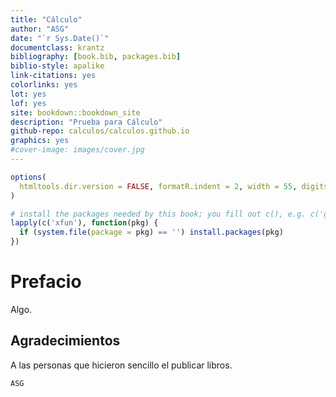 ```yaml
--- 
title: "Cálculo"
author: "ASG"
date: "`r Sys.Date()`"
documentclass: krantz
bibliography: [book.bib, packages.bib]
biblio-style: apalike
link-citations: yes
colorlinks: yes
lot: yes
lof: yes
site: bookdown::bookdown_site
description: "Prueba para Cálculo"
github-repo: calculos/calculos.github.io
graphics: yes
#cover-image: images/cover.jpg
---
```


```r
options(
  htmltools.dir.version = FALSE, formatR.indent = 2, width = 55, digits = 4
)

# install the packages needed by this book; you fill out c(), e.g. c('ggplot2', 'dplyr')
lapply(c('xfun'), function(pkg) {
  if (system.file(package = pkg) == '') install.packages(pkg)
})
```

# Prefacio {-}

Algo.

## Agradecimientos {-}

A las personas que hicieron sencillo el publicar libros.

```block2
ASG
```

